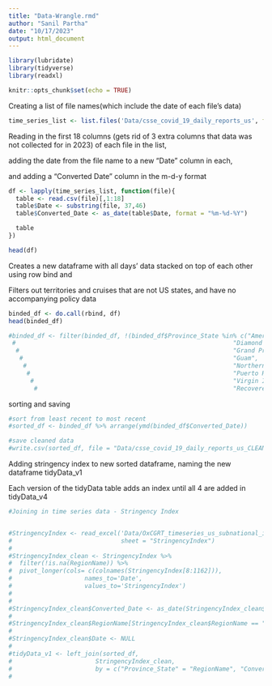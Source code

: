 ```yaml
---
title: "Data-Wrangle.rmd"
author: "Sanil Partha"
date: "10/17/2023"
output: html_document
---
```

```r
library(lubridate)
library(tidyverse)
library(readxl)
```

```r
knitr::opts_chunk$set(echo = TRUE)
```

Creating a list of file names(which include the date of each file's data)
```r
time_series_list <- list.files('Data/csse_covid_19_daily_reports_us', full.names = TRUE)

```
Reading in the first 18 columns (gets rid of 3 extra columns that data was not collected for in 2023) of each file in the list,

adding the date from the file name to a new "Date" column in each,

and adding a "Converted Date" column in the m-d-y format
```r
df <- lapply(time_series_list, function(file){
  table <- read.csv(file)[,1:18]
  table$Date <- substring(file, 37,46)
  table$Converted_Date <- as_date(table$Date, format = "%m-%d-%Y")

  table
})

head(df)
```
Creates a new dataframe with all days' data stacked on top of each other using row bind and

Filters out territories and cruises that are not US states, and have no accompanying policy data

```r
binded_df <- do.call(rbind, df)
head(binded_df)
```

```r
#binded_df <- filter(binded_df, !(binded_df$Province_State %in% c("American Samoa",
 #                                                            "Diamond Princess",
  #                                                           "Grand Princess",
   #                                                          "Guam",
    #                                                         "Northern Mariana Islands",
     #                                                        "Puerto Rico",
      #                                                       "Virgin Islands",
       #                                                      "Recovered")))

```


sorting and saving

```r
#sort from least recent to most recent 
#sorted_df <- binded_df %>% arrange(ymd(binded_df$Converted_Date))

#save cleaned data
#write.csv(sorted_df, file = "Data/csse_covid_19_daily_reports_us_CLEAN.csv")
```


Adding stringency index to new sorted dataframe, naming the new dataframe tidyData_v1

Each version of the tidyData table adds an index until all 4 are added in tidyData_v4

```r

#Joining in time series data - Stringency Index


#StringencyIndex <- read_excel('Data/OxCGRT_timeseries_us_subnational_indices.xlsx', 
#                              sheet = "StringencyIndex")
#
#StringencyIndex_clean <- StringencyIndex %>%
#  filter(!is.na(RegionName)) %>%
#  pivot_longer(cols= c(colnames(StringencyIndex[8:1162])),
#                    names_to='Date',
#                    values_to='StringencyIndex')
#
#  
#StringencyIndex_clean$Converted_Date <- as_date(StringencyIndex_clean$Date, format = "%d%b%Y")
#
#StringencyIndex_clean$RegionName[StringencyIndex_clean$RegionName == "Washington DC"] <- "District of Columbia"
#
#StringencyIndex_clean$Date <- NULL
#
#tidyData_v1 <- left_join(sorted_df, 
#                       StringencyIndex_clean, 
#                       by = c("Province_State" = "RegionName", "Converted_Date"))
#
```





